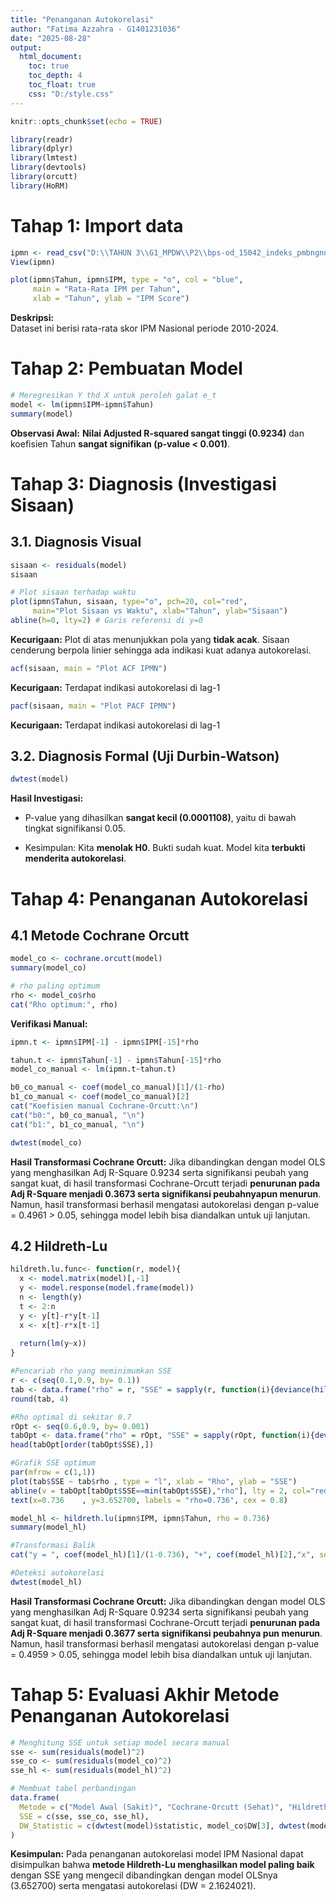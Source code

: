 ```yaml
---
title: "Penanganan Autokorelasi"
author: "Fatima Azzahra - G1401231036"
date: "2025-08-28"
output:
  html_document:
    toc: true
    toc_depth: 4
    toc_float: true
    css: "D:/style.css"
---
```


```r
knitr::opts_chunk$set(echo = TRUE)
```

```r
library(readr)
library(dplyr)
library(lmtest)
library(devtools)
library(orcutt)
library(HoRM)
```

# Tahap 1: Import data
```r
ipmn <- read_csv("D:\\TAHUN 3\\G1_MPDW\\P2\\bps-od_15042_indeks_pmbngnn_manusia__prov_di_indonesia_data.csv")
View(ipmn)
```
```r
plot(ipmn$Tahun, ipmn$IPM, type = "o", col = "blue",
     main = "Rata-Rata IPM per Tahun",
     xlab = "Tahun", ylab = "IPM Score")
```
**Deskripsi:**  
Dataset ini berisi rata-rata skor IPM Nasional periode 2010-2024.

# Tahap 2: Pembuatan Model

```r
# Meregresikan Y thd X untuk peroleh galat e_t
model <- lm(ipmn$IPM~ipmn$Tahun)
summary(model)
```
**Observasi Awal:**
**Nilai Adjusted R-squared sangat tinggi (0.9234)** dan koefisien Tahun **sangat signifikan (p-value \< 0.001)**.

# Tahap 3: Diagnosis (Investigasi Sisaan)

## 3.1. Diagnosis Visual

```r
sisaan <- residuals(model)
sisaan
```

```r
# Plot sisaan terhadap waktu
plot(ipmn$Tahun, sisaan, type="o", pch=20, col="red",
     main="Plot Sisaan vs Waktu", xlab="Tahun", ylab="Sisaan")
abline(h=0, lty=2) # Garis referensi di y=0
```
**Kecurigaan:**
Plot di atas menunjukkan pola yang **tidak acak**. Sisaan cenderung berpola linier sehingga ada indikasi kuat adanya autokorelasi.

```r
acf(sisaan, main = "Plot ACF IPMN")
```
**Kecurigaan:**
Terdapat indikasi autokorelasi di lag-1

```r
pacf(sisaan, main = "Plot PACF IPMN")
```
**Kecurigaan:**
Terdapat indikasi autokorelasi di lag-1

## 3.2. Diagnosis Formal (Uji Durbin-Watson)

```r
dwtest(model)
```
**Hasil Investigasi:**

-   P-value yang dihasilkan **sangat kecil (0.0001108)**, yaitu di bawah tingkat signifikansi 0.05.

-   Kesimpulan: Kita **menolak H0**. Bukti sudah kuat. Model kita **terbukti menderita autokorelasi**.


# Tahap 4: Penanganan Autokorelasi

## 4.1 Metode Cochrane Orcutt

```r
model_co <- cochrane.orcutt(model)
summary(model_co)

# rho paling optimum
rho <- model_co$rho
cat("Rho optimum:", rho)
```
**Verifikasi Manual:**

```r
ipmn.t <- ipmn$IPM[-1] - ipmn$IPM[-15]*rho

tahun.t <- ipmn$Tahun[-1] - ipmn$Tahun[-15]*rho
model_co_manual <- lm(ipmn.t~tahun.t)

b0_co_manual <- coef(model_co_manual)[1]/(1-rho)
b1_co_manual <- coef(model_co_manual)[2]
cat("Koefisien manual Cochrane-Orcutt:\n")
cat("b0:", b0_co_manual, "\n")
cat("b1:", b1_co_manual, "\n")
```
```r
dwtest(model_co)
```
**Hasil Transformasi Cochrane Orcutt:**
Jika dibandingkan dengan model OLS yang menghasilkan Adj R-Square  0.9234 serta signifikansi peubah yang sangat kuat, di hasil transformasi Cochrane-Orcutt terjadi **penurunan pada Adj R-Square menjadi 0.3673 serta signifikansi peubahnyapun menurun**. Namun, hasil transformasi berhasil mengatasi autokorelasi dengan p-value = 0.4961 > 0.05, sehingga model lebih bisa diandalkan untuk uji lanjutan.

## 4.2 Hildreth-Lu

```r
hildreth.lu.func<- function(r, model){
  x <- model.matrix(model)[,-1]
  y <- model.response(model.frame(model))
  n <- length(y)
  t <- 2:n
  y <- y[t]-r*y[t-1]
  x <- x[t]-r*x[t-1]
  
  return(lm(y~x))
}

#Pencariab rho yang meminimumkan SSE
r <- c(seq(0.1,0.9, by= 0.1))
tab <- data.frame("rho" = r, "SSE" = sapply(r, function(i){deviance(hildreth.lu.func(i, model))}))
round(tab, 4)
```

```r
#Rho optimal di sekitar 0.7
rOpt <- seq(0.6,0.9, by= 0.001)
tabOpt <- data.frame("rho" = rOpt, "SSE" = sapply(rOpt, function(i){deviance(hildreth.lu.func(i, model))}))
head(tabOpt[order(tabOpt$SSE),])
```

```r
#Grafik SSE optimum
par(mfrow = c(1,1))
plot(tab$SSE ~ tab$rho , type = "l", xlab = "Rho", ylab = "SSE")
abline(v = tabOpt[tabOpt$SSE==min(tabOpt$SSE),"rho"], lty = 2, col="red",lwd=2)
text(x=0.736	, y=3.652700, labels = "rho=0.736", cex = 0.8)
```
```r
model_hl <- hildreth.lu(ipmn$IPM, ipmn$Tahun, rho = 0.736)
summary(model_hl)
```
```r
#Transformasi Balik
cat("y = ", coef(model_hl)[1]/(1-0.736), "+", coef(model_hl)[2],"x", sep = "")
```

```r
#Deteksi autokorelasi
dwtest(model_hl)
```
**Hasil Transformasi Cochrane Orcutt:**
Jika dibandingkan dengan model OLS yang menghasilkan Adj R-Square  0.9234 serta signifikansi peubah yang sangat kuat, di hasil transformasi Cochrane-Orcutt terjadi **penurunan pada Adj R-Square menjadi 0.3677 serta signifikansi peubahnya pun menurun**. Namun, hasil transformasi berhasil mengatasi autokorelasi dengan p-value = 0.4959 > 0.05, sehingga model lebih bisa diandalkan untuk uji lanjutan.

# Tahap 5: Evaluasi Akhir Metode Penanganan Autokorelasi

```r
# Menghitung SSE untuk setiap model secara manual
sse <- sum(residuals(model)^2)
sse_co <- sum(residuals(model_co)^2)
sse_hl <- sum(residuals(model_hl)^2)

# Membuat tabel perbandingan
data.frame(
  Metode = c("Model Awal (Sakit)", "Cochrane-Orcutt (Sehat)", "Hildreth-Lu (Sehat)"),
  SSE = c(sse, sse_co, sse_hl),
  DW_Statistic = c(dwtest(model)$statistic, model_co$DW[3], dwtest(model_hl)$statistic)
)

```
**Kesimpulan:**
Pada penanganan autokorelasi model IPM Nasional dapat disimpulkan bahwa **metode Hildreth-Lu menghasilkan model paling baik** dengan SSE yang mengecil dibandingkan dengan model OLSnya (3.652700) serta mengatasi autokorelasi (DW = 2.1624021).





